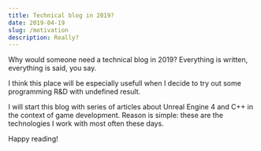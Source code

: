 ```yaml
---
title: Technical blog in 2019?
date: 2019-04-19
slug: /motivation
description: Really?
---
```


Why would someone need a technical blog in 2019? Everything is written, everything is said, you say.

I think this place will be especially usefull when I decide to try out some programming R&D with undefined result.

I will start this blog with series of articles about Unreal Engine 4 and C++ in the context of game development. Reason is simple: these are the technologies I work with most often these days.

Happy reading!
